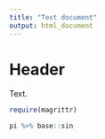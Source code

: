 ```yaml
---
title: "Test document"
output: html_document
---
```


# Header

Text.

```r
require(magrittr)

pi %>% base::sin
```
